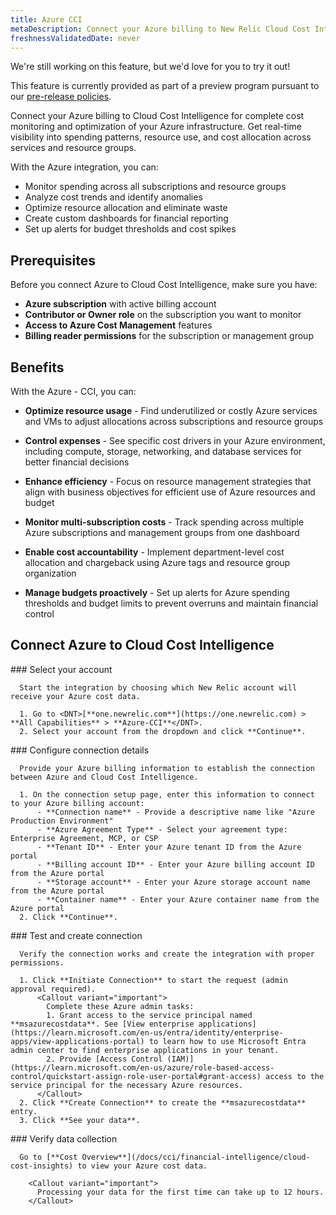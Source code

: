 ```yaml
---
title: Azure CCI
metaDescription: Connect your Azure billing to New Relic Cloud Cost Intelligence to monitor, analyze, and optimize cloud spending across Azure services.
freshnessValidatedDate: never
---
```


<Callout title="preview">
  We're still working on this feature, but we'd love for you to try it out!

  This feature is currently provided as part of a preview program pursuant to our [pre-release policies](/docs/licenses/license-information/referenced-policies/new-relic-pre-release-policy).
</Callout>

Connect your Azure billing to Cloud Cost Intelligence for complete cost monitoring and optimization of your Azure infrastructure. Get real-time visibility into spending patterns, resource use, and cost allocation across services and resource groups.

With the Azure integration, you can:
  - Monitor spending across all subscriptions and resource groups
  - Analyze cost trends and identify anomalies
  - Optimize resource allocation and eliminate waste
  - Create custom dashboards for financial reporting
  - Set up alerts for budget thresholds and cost spikes

## Prerequisites

Before you connect Azure to Cloud Cost Intelligence, make sure you have:
  - **Azure subscription** with active billing account
  - **Contributor or Owner role** on the subscription you want to monitor
  - **Access to Azure Cost Management** features
  - **Billing reader permissions** for the subscription or management group

## Benefits

With the Azure - CCI, you can:

- **Optimize resource usage** - Find underutilized or costly Azure services and VMs to adjust allocations across subscriptions and resource groups

- **Control expenses** - See specific cost drivers in your Azure environment, including compute, storage, networking, and database services for better financial decisions

- **Enhance efficiency** - Focus on resource management strategies that align with business objectives for efficient use of Azure resources and budget

- **Monitor multi-subscription costs** - Track spending across multiple Azure subscriptions and management groups from one dashboard

- **Enable cost accountability** - Implement department-level cost allocation and chargeback using Azure tags and resource group organization

- **Manage budgets proactively** - Set up alerts for Azure spending thresholds and budget limits to prevent overruns and maintain financial control

## Connect Azure to Cloud Cost Intelligence

<Steps>
  <Step>
     ### Select your account
     
      Start the integration by choosing which New Relic account will receive your Azure cost data.

      1. Go to <DNT>[**one.newrelic.com**](https://one.newrelic.com) > **All Capabilities** > **Azure-CCI**</DNT>.
      2. Select your account from the dropdown and click **Continue**.
  </Step>

  <Step>
     ### Configure connection details

      Provide your Azure billing information to establish the connection between Azure and Cloud Cost Intelligence.

      1. On the connection setup page, enter this information to connect to your Azure billing account:
          - **Connection name** - Provide a descriptive name like "Azure Production Environment"
          - **Azure Agreement Type** - Select your agreement type: Enterprise Agreement, MCP, or CSP
          - **Tenant ID** - Enter your Azure tenant ID from the Azure portal
          - **Billing account ID** - Enter your Azure billing account ID from the Azure portal
          - **Storage account** - Enter your Azure storage account name from the Azure portal
          - **Container name** - Enter your Azure container name from the Azure portal
      2. Click **Continue**.
  </Step>

  <Step>
     ### Test and create connection

      Verify the connection works and create the integration with proper permissions.

      1. Click **Initiate Connection** to start the request (admin approval required).
          <Callout variant="important">
            Complete these Azure admin tasks:
            1. Grant access to the service principal named **msazurecostdata**. See [View enterprise applications](https://learn.microsoft.com/en-us/entra/identity/enterprise-apps/view-applications-portal) to learn how to use Microsoft Entra admin center to find enterprise applications in your tenant.
            2. Provide [Access Control (IAM)](https://learn.microsoft.com/en-us/azure/role-based-access-control/quickstart-assign-role-user-portal#grant-access) access to the service principal for the necessary Azure resources.
          </Callout>
      2. Click **Create Connection** to create the **msazurecostdata** entry.
      3. Click **See your data**.
  </Step>

  <Step>
     ### Verify data collection

      Go to [**Cost Overview**](/docs/cci/financial-intelligence/cloud-cost-insights) to view your Azure cost data.

        <Callout variant="important">
          Processing your data for the first time can take up to 12 hours.
        </Callout>
  </Step>
</Steps>